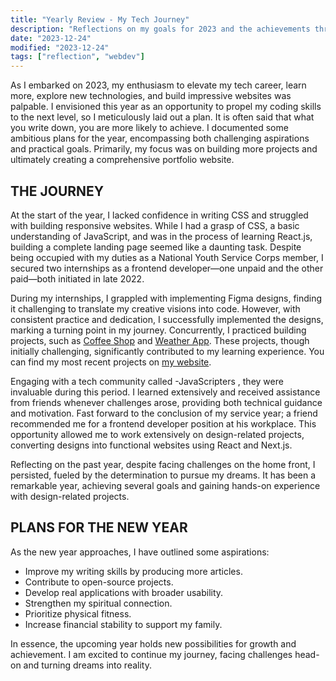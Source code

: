 ```yaml
---
title: "Yearly Review - My Tech Journey"
description: "Reflections on my goals for 2023 and the achievements throughout the year"
date: "2023-12-24"
modified: "2023-12-24"
tags: ["reflection", "webdev"]
---
```


<CustomImage
  src="https://raw.githubusercontent.com/TEECOD3/blogposts/main/Images/blog-post-4.jpg"
  alt="meditation boy"
/>

As I embarked on 2023, my enthusiasm to elevate my tech career, learn more, explore new technologies, and build impressive websites was palpable. I envisioned this year as an opportunity to propel my coding skills to the next level, so I meticulously laid out a plan. It is often said that what you write down, you are more likely to achieve. I documented some ambitious plans for the year, encompassing both challenging aspirations and practical goals. Primarily, my focus was on building more projects and ultimately creating a comprehensive portfolio website.

## THE JOURNEY

At the start of the year, I lacked confidence in writing CSS and struggled with building responsive websites. While I had a grasp of CSS, a basic understanding of JavaScript, and was in the process of learning React.js, building a complete landing page seemed like a daunting task. Despite being occupied with my duties as a National Youth Service Corps member, I secured two internships as a frontend developer—one unpaid and the other paid—both initiated in late 2022.

During my internships, I grappled with implementing Figma designs, finding it challenging to translate my creative visions into code. However, with consistent practice and dedication, I successfully implemented the designs, marking a turning point in my journey. Concurrently, I practiced building projects, such as [Coffee Shop](https://cofeeshop-topshi.netlify.app/) and [Weather App](https://ephemeral-kringle-20b9f7.netlify.app/). These projects, though initially challenging, significantly contributed to my learning experience. You can find my most recent projects on [my website](https://teecod3.vercel.app/).

Engaging with a tech community called -JavaScripters , they were invaluable during this period. I learned extensively and received assistance from friends whenever challenges arose, providing both technical guidance and motivation. Fast forward to the conclusion of my service year; a friend recommended me for a frontend developer position at his workplace. This opportunity allowed me to work extensively on design-related projects, converting designs into functional websites using React and Next.js.

Reflecting on the past year, despite facing challenges on the home front, I persisted, fueled by the determination to pursue my dreams. It has been a remarkable year, achieving several goals and gaining hands-on experience with design-related projects.

## PLANS FOR THE NEW YEAR

<CustomImage
  src="https://raw.githubusercontent.com/TEECOD3/blogposts/main/Images/blog-post-2.jpg"
  alt="engineer"
/>

As the new year approaches, I have outlined some aspirations:

- Improve my writing skills by producing more articles.
- Contribute to open-source projects.
- Develop real applications with broader usability.
- Strengthen my spiritual connection.
- Prioritize physical fitness.
- Increase financial stability to support my family.

In essence, the upcoming year holds new possibilities for growth and achievement. I am excited to continue my journey, facing challenges head-on and turning dreams into reality.
